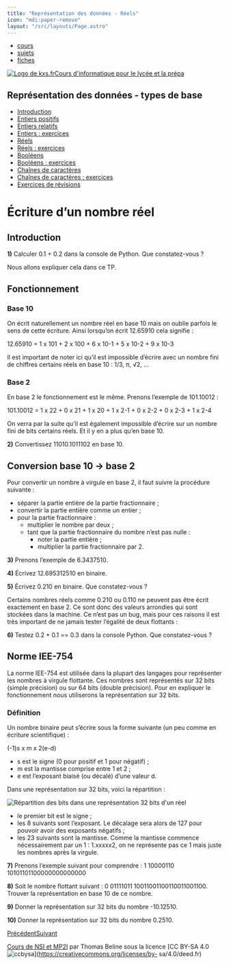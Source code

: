```yaml
---
title: "Représentation des données - Réels"
icon: "mdi:paper-remove"
layout: "/src/layouts/Page.astro"
---
```


  * [cours](https://kxs.fr/cours/)
  * [sujets](https://kxs.fr/sujets/)
  * [fiches](https://kxs.fr/fiches/)

[![Logo de kxs.fr](/img/logo.svg)](https://kxs.fr/)[Cours d'informatique pour
le lycée et la prépa](https://kxs.fr/cours/)

## Représentation des données - types de base

  * [Introduction](.)
  * [Entiers positifs](entiers-positifs)
  * [Entiers relatifs](entiers-relatifs)
  * [Entiers : exercices](entiers-exercices)
  * [Réels](reels)
  * [Réels : exercices](reels-exercices)
  * [Booléens](booleens)
  * [Booléens : exercices](booleens-exercices)
  * [Chaînes de caractères](chaines-caracteres)
  * [Chaînes de caractères : exercices](chaines-caracteres-exercices)
  * [Exercices de révisions](revisions-exercices)

# Écriture d’un nombre réel

## Introduction

**1)** Calculer 0.1 + 0.2 dans la console de Python. Que constatez-vous ?

Nous allons expliquer cela dans ce TP.

## Fonctionnement

### Base 10

On écrit naturellement un nombre réel en base 10 mais on oublie parfois le
sens de cette écriture. Ainsi lorsqu’on écrit 12.65910 cela signifie :

12.65910 = 1 x 101 \+ 2 x 100 \+ 6 x 10-1 \+ 5 x 10-2 \+ 9 x 10-3

Il est important de noter ici qu’il est impossible d’écrire avec un nombre
fini de chiffres certains réels en base 10 : 1/3, π, √2, …

### Base 2

En base 2 le fonctionnement est le même. Prenons l’exemple de 101.10012 :

101.10012 = 1 x 22 \+ 0 x 21 \+ 1 x 20 \+ 1 x 2-1 \+ 0 x 2-2 \+ 0 x 2-3 \+ 1 x
2-4

On verra par la suite qu’il est également impossible d’écrire sur un nombre
fini de bits certains réels. Et il y en a plus qu’en base 10.

**2)** Convertissez 11010.1011102 en base 10.

## Conversion base 10 → base 2

Pour convertir un nombre à virgule en base 2, il faut suivre la procédure
suivante :

  * séparer la partie entière de la partie fractionnaire ;
  * convertir la partie entière comme un entier ;
  * pour la partie fractionnaire :
    * multiplier le nombre par deux ;
    * tant que la partie fractionnaire du nombre n’est pas nulle :
      * noter la partie entière ;
      * multiplier la partie fractionnaire par 2.

**3)** Prenons l’exemple de 6.3437510.

**4)** Écrivez 12.695312510 en binaire.

**5)** Écrivez 0.210 en binaire. Que constatez-vous ?

Certains nombres réels comme 0.210 ou 0.110 ne peuvent pas être écrit
exactement en base 2. Ce sont donc des valeurs arrondies qui sont stockées
dans la machine. Ce n’est pas un bug, mais pour ces raisons il est très
important de ne jamais tester l’égalité de deux flottants :

**6)** Testez 0.2 + 0.1 == 0.3 dans la console Python. Que constatez-vous ?

## Norme IEE-754

La norme IEE-754 est utilisée dans la plupart des langages pour représenter
les nombres à virgule flottante. Ces nombres sont représentés sur 32 bits
(simple précision) ou sur 64 bits (double précision). Pour en expliquer le
fonctionnement nous utiliserons la représentation sur 32 bits.

### Définition

Un nombre binaire peut s’écrire sous la forme suivante (un peu comme en
écriture scientifique) :

(-1)s x m x 2(e-d)

  * s est le signe (0 pour positif et 1 pour négatif) ;
  * m est la mantisse comprise entre 1 et 2 ;
  * e est l’exposant biaisé (ou décalé) d’une valeur d.

Dans une représentation sur 32 bits, voici la répartition :

![Répartition des bits dans une représentation 32 bits d'un
réel](img/float.svg)

  * le premier bit est le signe ;
  * les 8 suivants sont l’exposant. Le décalage sera alors de 127 pour pouvoir avoir des exposants négatifs ;
  * les 23 suivants sont la mantisse. Comme la mantisse commence nécessairement par un 1 : 1.xxxxx2, on ne représente pas ce 1 mais juste les nombres après la virgule.

**7)** Prenons l’exemple suivant pour comprendre : 1 10000110
10101101100000000000000

**8)** Soit le nombre flottant suivant : 0 01111011 10011001100110011001100.
Trouver la représentation en base 10 de ce nombre.

**9)** Donner la représentation sur 32 bits du nombre -10.12510.

**10)** Donner la représentation sur 32 bits du nombre 0.2510.

[Précédent](entiers-exercices)[Suivant](reels-exercices)

[Cours de NSI et MP2I](https://kxs.fr/cours/) par Thomas Beline sous la
licence [CC BY-SA 4.0
![ccbysa](/img/ccbysa.svg)](https://creativecommons.org/licenses/by-
sa/4.0/deed.fr)

